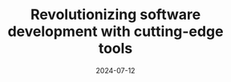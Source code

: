 ---
title: "Revolutionizing software development with cutting-edge tools"
summary: "Our latest engineering tools are designed to streamline workflows and boost productivity. Discover how these innovations are transforming the software development landscape."
date: "2024-07-12"
last_modified: "2024-09-12"
thumb_image: "https://picsum.photos/800/450?random=3"
cover_image: "https://picsum.photos/800/450?random=3"
skills:
  - Machine Learning
  - Clustering
  - Jupyter Notebook
featured: true
layout: "PostLayout"
draft: false
---
